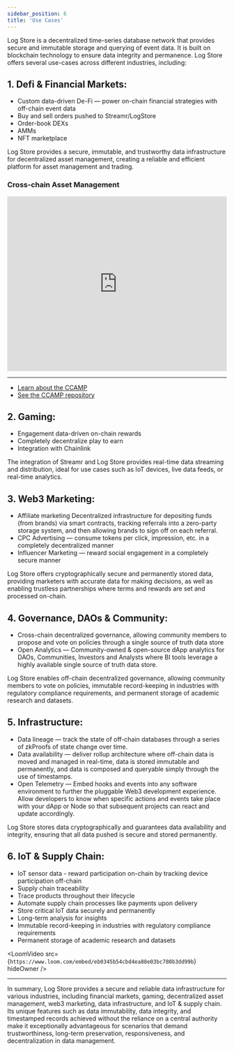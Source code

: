 ```yaml
---
sidebar_position: 6
title: 'Use Cases'
---
```



Log Store is a decentralized time-series database network that provides secure and immutable storage and querying of event data. It is built on blockchain technology to ensure data integrity and permanence. Log Store offers several use-cases across different industries, including:

## 1. **Defi & Financial Markets**:

- Custom data-driven De-Fi — power on-chain financial strategies with off-chain event data
- Buy and sell orders pushed to Streamr/LogStore
- Order-book DEXs
- AMMs
- NFT marketplace

Log Store provides a secure, immutable, and trustworthy data infrastructure for decentralized asset management, creating a reliable and efficient platform for asset management and trading.

### Cross-chain Asset Management

<iframe
	width="100%"
	height="400"
	src="https://www.youtube.com/embed/R-mPl4T_ch8?si=h4ca_OHqB-HzzUBJ"
	title="YouTube video player"
	frameborder="0"
	allow="accelerometer; autoplay; clipboard-write; encrypted-media; gyroscope; picture-in-picture; web-share"
	allowfullscreen
></iframe>

---

- [Learn about the CCAMP](https://forum.dfinity.org/t/introducing-ccamp-unlocking-cross-chain-defi-aggregation-on-the-internet-computer/24643)
- [See the CCAMP repository](https://github.com/usherlabs/ccamp)

## 2. **Gaming**:

- Engagement data-driven on-chain rewards
- Completely decentralize play to earn
- Integration with Chainlink

The integration of Streamr and Log Store provides real-time data streaming and distribution, ideal for use cases such as IoT devices, live data feeds, or real-time analytics.

## 3. **Web3 Marketing**:

- Affiliate marketing
  Decentralized infrastructure for depositing funds (from brands) via smart contracts, tracking referrals into a zero-party storage system, and then allowing brands to sign off on each referral.
- CPC Advertising — consume tokens per click, impression, etc. in a completely decentralized manner
- Influencer Marketing — reward social engagement in a completely secure manner

Log Store offers cryptographically secure and permanently stored data, providing marketers with accurate data for making decisions, as well as enabling trustless partnerships where terms and rewards are set and processed on-chain.

## 4. **Governance, DAOs & Community:**

- Cross-chain decentralized governance, allowing community members to propose and vote on policies through a single source of truth data store
- Open Analytics — Community-owned & open-source dApp analytics for DAOs, Communities, Investors and Analysts where BI tools leverage a highly available single source of truth data store.

Log Store enables off-chain decentralized governance, allowing community members to vote on policies, immutable record-keeping in industries with regulatory compliance requirements, and permanent storage of academic research and datasets.

## 5. **Infrastructure**:

- Data lineage — track the state of off-chain databases through a series of zkProofs of state change over time.
- Data availability — deliver rollup architecture where off-chain data is moved and managed in real-time, data is stored immutable and permanently, and data is composed and queryable simply through the use of timestamps.
- Open Telemetry — Embed hooks and events into any software environment to further the pluggable Web3 development experience. Allow developers to know when specific actions and events take place with your dApp or Node so that subsequent projects can react and update accordingly.

Log Store stores data cryptographically and guarantees data availability and integrity, ensuring that all data pushed is secure and stored permanently.

## 6. **IoT & Supply Chain**:

- IoT sensor data - reward participation on-chain by tracking device participation off-chain
- Supply chain traceability
- Trace products throughout their lifecycle
- Automate supply chain processes like payments upon delivery
- Store critical IoT data securely and permanently
- Long-term analysis for insights
- Immutable record-keeping in industries with regulatory compliance requirements
- Permanent storage of academic research and datasets

<LoomVideo
	src={`https://www.loom.com/embed/eb0345b54cbd4ea88e03bc780b3dd99b`}
	hideOwner
/>

---

In summary, Log Store provides a secure and reliable data infrastructure for various industries, including financial markets, gaming, decentralized asset management, web3 marketing, data infrastructure, and IoT & supply chain. Its unique features such as data immutability, data integrity, and timestamped records achieved without the reliance on a central authority make it exceptionally advantageous for scenarios that demand trustworthiness, long-term preservation, responsiveness, and decentralization in data management.
